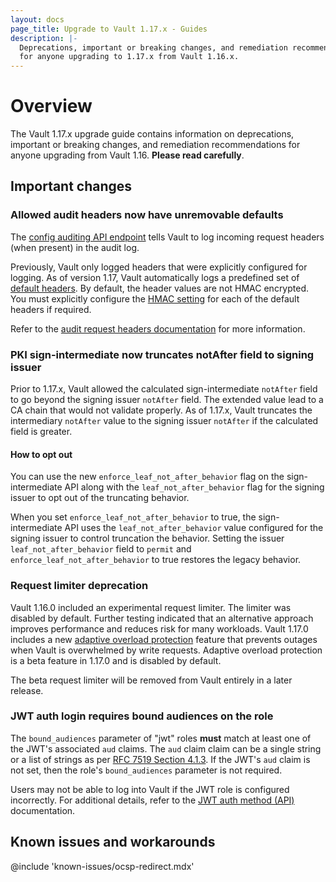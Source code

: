 ```yaml
---
layout: docs
page_title: Upgrade to Vault 1.17.x - Guides
description: |-
  Deprecations, important or breaking changes, and remediation recommendations
  for anyone upgrading to 1.17.x from Vault 1.16.x.
---
```


# Overview

The Vault 1.17.x upgrade guide contains information on deprecations, important
or breaking changes, and remediation recommendations for anyone upgrading from
Vault 1.16. **Please read carefully**.

## Important changes

<a id="audit-headers" />

### Allowed audit headers now have unremovable defaults

The [config auditing API endpoint](/vault/api-docs/system/config-auditing#create-update-audit-request-header)
tells Vault to log incoming request headers (when present) in the audit log.

Previously, Vault only logged headers that were explicitly configured for
logging. As of version 1.17, Vault automatically logs a predefined set of
[default headers](/vault/docs/audit#default-headers). By default, the header
values are not HMAC encrypted. You must explicitly configure the
[HMAC setting](/vault/api-docs/system/config-auditing#hmac) for each of the
default headers if required.

Refer to the
[audit request headers documentation](/vault/docs/audit#audit-request-headers)
for more information.

<a id="pki-truncate" />

### PKI sign-intermediate now truncates notAfter field to signing issuer

Prior to 1.17.x, Vault allowed the calculated sign-intermediate `notAfter` field
to go beyond the signing issuer `notAfter` field. The extended value lead to a
CA chain that would not validate properly. As of 1.17.x, Vault truncates the
intermediary `notAfter` value to the signing issuer `notAfter` if the calculated
field is greater.

#### How to opt out

You can use the new `enforce_leaf_not_after_behavior` flag on the
sign-intermediate API along with the `leaf_not_after_behavior` flag for the
signing issuer to opt out of the truncating behavior.

When you set `enforce_leaf_not_after_behavior` to true, the sign-intermediate
API uses the `leaf_not_after_behavior` value configured for the signing issuer
to control truncation the behavior. Setting the issuer `leaf_not_after_behavior`
field to `permit` and `enforce_leaf_not_after_behavior` to true restores the
legacy behavior.

<a id="request-limiter" />

### Request limiter deprecation

Vault 1.16.0 included an experimental request limiter. The limiter was disabled
by default. Further testing indicated that an alternative approach improves
performance and reduces risk for many workloads. Vault 1.17.0 includes a
new [adaptive overload
protection](/vault/docs/concepts/adaptive-overload-protection) feature that
prevents outages when Vault is overwhelmed by write requests. Adaptive overload
protection is a beta feature in 1.17.0 and is disabled by default.

The beta request limiter will be removed from Vault entirely in a later release.

### JWT auth login requires bound audiences on the role

The `bound_audiences` parameter of "jwt" roles **must** match at least one of
the JWT's associated `aud` claims. The `aud` claim claim can be a single string
or a list of strings as per [RFC 7519 Section 4.1.3](https://datatracker.ietf.org/doc/html/rfc7519#section-4.1.3).
If the JWT's `aud` claim is not set, then the role's `bound_audiences`
parameter is not required.

Users may not be able to log into Vault if the JWT role is configured
incorrectly. For additional details, refer to the
[JWT auth method (API)](/vault/api-docs/auth/jwt) documentation.

## Known issues and workarounds

@include 'known-issues/ocsp-redirect.mdx'
